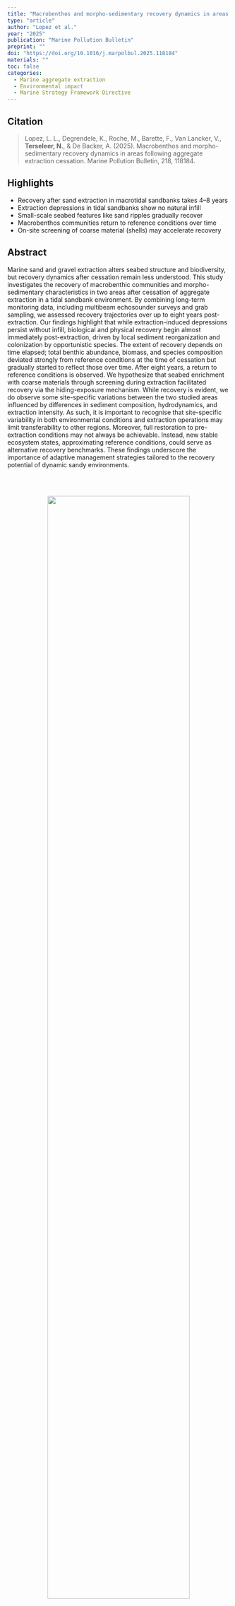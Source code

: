```yaml
---
title: "Macrobenthos and morpho-sedimentary recovery dynamics in areas following aggregate extraction cessation"
type: "article"
author: "Lopez et al."
year: "2025"
publication: "Marine Pollution Bulletin"
preprint: ""
doi: "https://doi.org/10.1016/j.marpolbul.2025.118184"
materials: ""
toc: false
categories:
  - Marine aggregate extraction
  - Environmental impact 
  - Marine Strategy Framework Directive 
---
```


## Citation
> Lopez, L. L., Degrendele, K., Roche, M., Barette, F., Van Lancker, V., **Terseleer, N.**, & De Backer, A. (2025). Macrobenthos and morpho-sedimentary recovery dynamics in areas following aggregate extraction cessation. Marine Pollution Bulletin, 218, 118184.


## Highlights

* Recovery after sand extraction in macrotidal sandbanks takes 4–8 years
* Extraction depressions in tidal sandbanks show no natural infill
* Small-scale seabed features like sand ripples gradually recover
* Macrobenthos communities return to reference conditions over time
* On-site screening of coarse material (shells) may accelerate recovery

## Abstract

Marine sand and gravel extraction alters seabed structure and biodiversity, but recovery dynamics after cessation remain less understood. This study investigates the recovery of macrobenthic communities and morpho-sedimentary characteristics in two areas after cessation of aggregate extraction in a tidal sandbank environment. By combining long-term monitoring data, including multibeam echosounder surveys and grab sampling, we assessed recovery trajectories over up to eight years post-extraction. Our findings highlight that while extraction-induced depressions persist without infill, biological and physical recovery begin almost immediately post-extraction, driven by local sediment reorganization and colonization by opportunistic species. The extent of recovery depends on time elapsed; total benthic abundance, biomass, and species composition deviated strongly from reference conditions at the time of cessation but gradually started to reflect those over time. After eight years, a return to reference conditions is observed. We hypothesize that seabed enrichment with coarse materials through screening during extraction facilitated recovery via the hiding-exposure mechanism. While recovery is evident, we do observe some site-specific variations between the two studied areas influenced by differences in sediment composition, hydrodynamics, and extraction intensity. As such, it is important to recognise that site-specific variability in both environmental conditions and extraction operations may limit transferability to other regions. Moreover, full restoration to pre-extraction conditions may not always be achievable. Instead, new stable ecosystem states, approximating reference conditions, could serve as alternative recovery benchmarks. These findings underscore the importance of adaptive management strategies tailored to the recovery potential of dynamic sandy environments.

<br><br>

<div style="text-align: center;">
  <img src="../images/Lopez2025.jpg" style="width: 80%;" />
</div>
